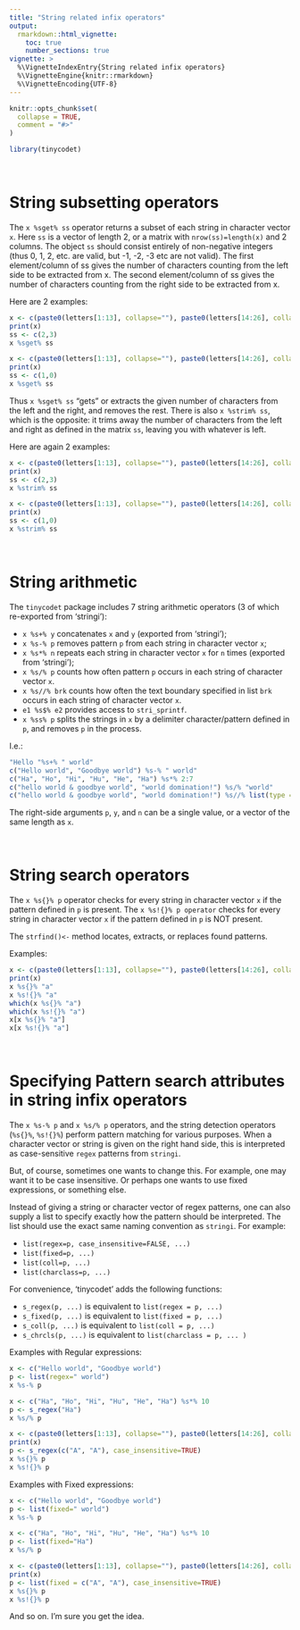 ---
title: "String related infix operators"
output:
  rmarkdown::html_vignette:
    toc: true
    number_sections: true
vignette: >
  %\VignetteIndexEntry{String related infix operators}
  %\VignetteEngine{knitr::rmarkdown}
  %\VignetteEncoding{UTF-8}
---

```{r, include = FALSE}
knitr::opts_chunk$set(
  collapse = TRUE,
  comment = "#>"
)
```

```{r setup}
library(tinycodet)
```


&nbsp;


# String subsetting operators

The `x %sget% ss` operator returns a subset of each string in character vector `x`. Here `ss` is a vector of length 2, or a matrix with `nrow(ss)=length(x)` and 2 columns. The object `ss` should consist entirely of non-negative integers (thus 0, 1, 2, etc. are valid, but -1, -2, -3 etc are not valid). The first element/column of ss gives the number of characters counting from the left side to be extracted from x. The second element/column of ss gives the number of characters counting from the right side to be extracted from x.

Here are 2 examples:

```{r}
x <- c(paste0(letters[1:13], collapse=""), paste0(letters[14:26], collapse=""))
print(x)
ss <- c(2,3)
x %sget% ss

x <- c(paste0(letters[1:13], collapse=""), paste0(letters[14:26], collapse=""))
print(x)
ss <- c(1,0)
x %sget% ss
```

Thus `x %sget% ss` "gets" or extracts the given number of characters from the left and the right, and removes the rest.
There is also `x %strim% ss`, which is the opposite: it trims away the number of characters from the left and right as defined in the matrix `ss`, leaving you with whatever is left.

Here are again 2 examples:

```{r}
x <- c(paste0(letters[1:13], collapse=""), paste0(letters[14:26], collapse=""))
print(x)
ss <- c(2,3)
x %strim% ss

x <- c(paste0(letters[1:13], collapse=""), paste0(letters[14:26], collapse=""))
print(x)
ss <- c(1,0)
x %strim% ss
```


&nbsp; 


# String arithmetic

The `tinycodet` package includes 7 string arithmetic operators (3 of which re-exported from 'stringi'):

 - `x %s+% y` concatenates `x` and `y` (exported from 'stringi');
 - `x %s-% p` removes pattern `p` from each string in character vector `x`;
 - `x %s*% n` repeats each string in character vector `x` for `n` times (exported from 'stringi');
 - `x %s/% p` counts how often pattern `p` occurs in each string of character vector `x`.
 - `x %s//% brk` counts how often the text boundary specified in list `brk` occurs in each string of character vector `x`.
 - `e1 %s$% e2` provides access to `stri_sprintf`.
 - `x %ss% p` splits the strings in `x` by a delimiter character/pattern defined in `p`, and removes `p` in the process.
 
I.e.:

```{r}
"Hello "%s+% " world"
c("Hello world", "Goodbye world") %s-% " world"
c("Ha", "Ho", "Hi", "Hu", "He", "Ha") %s*% 2:7
c("hello world & goodbye world", "world domination!") %s/% "world"
c("hello world & goodbye world", "world domination!") %s//% list(type = "word")
```

The right-side arguments `p`, `y`, and `n` can be a single value, or a vector of the same length as `x`.

&nbsp;

# String search operators

The `x %s{}% p` operator checks for every string in character vector `x` if the pattern defined in `p` is present.
The `x %s!{}% p operator` checks for every string in character vector `x` if the pattern defined in `p` is NOT present.

The `strfind()<-` method locates, extracts, or replaces found patterns.

Examples:

```{r}
x <- c(paste0(letters[1:13], collapse=""), paste0(letters[14:26], collapse=""))
print(x)
x %s{}% "a"
x %s!{}% "a"
which(x %s{}% "a")
which(x %s!{}% "a")
x[x %s{}% "a"]
x[x %s!{}% "a"]
```


&nbsp;

# Specifying Pattern search attributes in string infix operators

The `x %s-% p` and `x %s/% p` operators, and the string detection operators (`%s{}%`, `%s!{}%`) perform pattern matching for various purposes. When a character vector or string is given on the right hand side, this is interpreted as case-sensitive `regex` patterns from `stringi`.

But, of course, sometimes one wants to change this. For example, one may want it to be case insensitive. Or perhaps one wants to use fixed expressions, or something else.

Instead of giving a string or character vector of regex patterns, one can also supply a list to specify exactly how the pattern should be interpreted. The list should use the exact same naming convention as `stringi`. For example:

 - `list(regex=p, case_insensitive=FALSE, ...)`
 - `list(fixed=p, ...)`
 - `list(coll=p, ...)`
 - `list(charclass=p, ...)`

For convenience, 'tinycodet' adds the following functions:

 - `s_regex(p, ...)` is equivalent to `list(regex = p, ...)`
 - `s_fixed(p, ...)` is equivalent to `list(fixed = p, ...)`
 - `s_coll(p, ...)` is equivalent to `list(coll = p, ...)`
 - `s_chrcls(p, ...)` is equivalent to `list(charclass = p, ... )`

Examples with Regular expressions:

```{r}
x <- c("Hello world", "Goodbye world")
p <- list(regex=" world")
x %s-% p

x <- c("Ha", "Ho", "Hi", "Hu", "He", "Ha") %s*% 10
p <- s_regex("Ha")
x %s/% p

x <- c(paste0(letters[1:13], collapse=""), paste0(letters[14:26], collapse=""))
print(x)
p <- s_regex(c("A", "A"), case_insensitive=TRUE)
x %s{}% p
x %s!{}% p
```

Examples with Fixed expressions:

```{r}
x <- c("Hello world", "Goodbye world")
p <- list(fixed=" world")
x %s-% p

x <- c("Ha", "Ho", "Hi", "Hu", "He", "Ha") %s*% 10
p <- list(fixed="Ha")
x %s/% p

x <- c(paste0(letters[1:13], collapse=""), paste0(letters[14:26], collapse=""))
print(x)
p <- list(fixed = c("A", "A"), case_insensitive=TRUE)
x %s{}% p
x %s!{}% p
```

And so on. I'm sure you get the idea.


&nbsp;

